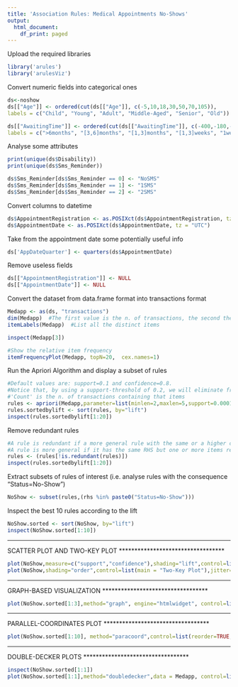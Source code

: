 ---
title: 'Association Rules: Medical Appointments No-Shows'
output:
  html_document:
    df_print: paged
---

Upload the required libraries

```{r}
library('arules')
library('arulesViz')
```

Convert numeric fields into categorical ones

```{r}
ds<-noshow
ds[["Age"]] <- ordered(cut(ds[["Age"]], c(-5,10,18,30,50,70,105)),
labels = c("Child", "Young", "Adult", "Middle-Aged", "Senior", "Old"))

ds[["AwaitingTime"]] <- ordered(cut(ds[["AwaitingTime"]], c(-400,-180,-90,-30,-7,-1)),
labels = c(">6months", "[3,6]months", "[1,3]months", "[1,3]weeks", "1week"))
```

Analyse some attributes

```{r}
print(unique(ds$Disability))
print(unique(ds$Sms_Reminder))
```

```{r}
ds$Sms_Reminder[ds$Sms_Reminder == 0] <- "NoSMS"
ds$Sms_Reminder[ds$Sms_Reminder == 1] <- "1SMS"
ds$Sms_Reminder[ds$Sms_Reminder == 2] <- "2SMS"
```

Convert columns to datetime

```{r}
ds$AppointmentRegistration <- as.POSIXct(ds$AppointmentRegistration, tz = "UTC")
ds$AppointmentDate <- as.POSIXct(ds$AppointmentDate, tz = "UTC")
```

Take from the appointment date some potentially useful info

```{r}
ds['AppDateQuarter'] <- quarters(ds$AppointmentDate)
```

Remove useless fields

```{r}
ds[["AppointmentRegistration"]] <- NULL
ds[["AppointmentDate"]] <- NULL
```

Convert the dataset from data.frame format into transactions format

```{r}
Medapp <- as(ds, "transactions")
dim(Medapp)  #The first value is the n. of transactions, the second the n. of different items
itemLabels(Medapp)  #List all the distinct items
```

```{r}
inspect(Medapp[3])
```

```{r}
#Show the relative item frequency
itemFrequencyPlot(Medapp, topN=20,  cex.names=1)
```

Run the Apriori Algorithm and display a subset of rules

```{r}
#Default values are: support=0.1 and confidence=0.8.
#Notice that, by using a support-threshold of 0.2, we will eliminate from the analysis all items having support below 0.2.
#'Count' is the n. of transactions containing that items
rules <- apriori(Medapp,parameter=list(minlen=2,maxlen=5,support=0.0001,confidence=0.3, target="rules"),control = list(verbose=F))
rules.sortedbylift <- sort(rules, by="lift")
inspect(rules.sortedbylift[1:20])
```

Remove redundant rules

```{r}
#A rule is redundant if a more general rule with the same or a higher confidence exists.
#A rule is more general if it has the same RHS but one or more items removed from the LHS.
rules <- (rules[!is.redundant(rules)])
inspect(rules.sortedbylift[1:20])
```

Extract subsets of rules of interest (i.e. analyse rules with the consequence "Status=No-Show")

```{r}
NoShow <- subset(rules,(rhs %in% paste0("Status=No-Show")))
```

Inspect the best 10 rules according to the lift

```{r}
NoShow.sorted <- sort(NoShow, by="lift")
inspect(NoShow.sorted[1:10])
```

------------------------------------------------------------------------

SCATTER PLOT AND TWO-KEY PLOT \*\*\*\*\*\*\*\*\*\*\*\*\*\*\*\*\*\*\*\*\*\*\*\*\*\*\*\*\*\*\*\*\*\*

```{r}
plot(NoShow,measure=c("support","confidence"),shading="lift",control=list(main="Scatter Plot"),jitter=0)
plot(NoShow,shading="order",control=list(main = "Two-Key Plot"),jitter=0)
```

------------------------------------------------------------------------

GRAPH-BASED VISUALIZATION \*\*\*\*\*\*\*\*\*\*\*\*\*\*\*\*\*\*\*\*\*\*\*\*\*\*\*\*\*\*\*\*\*\*

```{r fig.height=9, fig.width=7}
plot(NoShow.sorted[1:3],method="graph", engine="htmlwidget", control=list(main = "Top 3 rules for 'NoShow'"))
```

------------------------------------------------------------------------

PARALLEL-COORDINATES PLOT \*\*\*\*\*\*\*\*\*\*\*\*\*\*\*\*\*\*\*\*\*\*\*\*\*\*\*\*\*\*\*\*\*\*

```{r}
plot(NoShow.sorted[1:10], method="paracoord",control=list(reorder=TRUE, main = "Top 10 rules for 'NoShow'"))
```

------------------------------------------------------------------------

DOUBLE-DECKER PLOTS \*\*\*\*\*\*\*\*\*\*\*\*\*\*\*\*\*\*\*\*\*\*\*\*\*\*\*\*\*\*\*\*\*\*

```{r, fig.width=12, fig.height=12}
inspect(NoShow.sorted[1:1])
plot(NoShow.sorted[1:1],method="doubledecker",data = Medapp, control=list(main = "Double-Decker Plot"))
```

```{}
```
